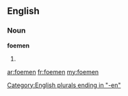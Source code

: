 ==English==

===Noun===
'''foemen'''

# {{plural of|[[foeman]]}}

[[Category:English plurals ending in "-en"]]

[[ar:foemen]]
[[fr:foemen]]
[[my:foemen]]